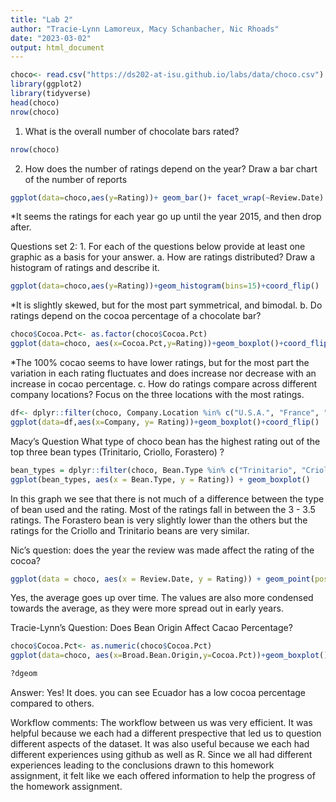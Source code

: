 ```yaml
---
title: "Lab 2"
author: "Tracie-Lynn Lamoreux, Macy Schanbacher, Nic Rhoads"
date: "2023-03-02"
output: html_document
---
```


```r
choco<- read.csv("https://ds202-at-isu.github.io/labs/data/choco.csv")
library(ggplot2)
library(tidyverse)
head(choco)
nrow(choco)
```

1. What is the overall number of chocolate bars rated?
```r
nrow(choco)
```

2. How does the number of ratings depend on the year? Draw a bar chart of the number of reports
```r
ggplot(data=choco,aes(y=Rating))+ geom_bar()+ facet_wrap(~Review.Date)
```
*It seems the ratings for each year go up until the year 2015, and then drop after.


Questions set 2:
1. For each of the questions below provide at least one graphic as a basis for your answer.
a. How are ratings distributed? Draw a histogram of ratings and describe it.

```r
ggplot(data=choco,aes(y=Rating))+geom_histogram(bins=15)+coord_flip()
```
*It is slightly skewed, but for the most part symmetrical, and bimodal.
b. Do ratings depend on the cocoa percentage of a chocolate bar?
```r
choco$Cocoa.Pct<- as.factor(choco$Cocoa.Pct)
ggplot(data=choco, aes(x=Cocoa.Pct,y=Rating))+geom_boxplot()+coord_flip()
```
*The 100% cocao seems to have lower ratings, but for the most part the variation in each rating fluctuates and does increase nor decrease with an increase in cocao percentage.
c. How do ratings compare across different company locations? Focus on the three locations with the most ratings.
```r
df<- dplyr::filter(choco, Company.Location %in% c("U.S.A.", "France", "Canada")) 
ggplot(data=df,aes(x=Company, y= Rating))+geom_boxplot()+coord_flip()
```

Macy's Question
What type of choco bean has the highest rating out of the top three bean types (Trinitario, Criollo, Forastero) ?
```r
bean_types = dplyr::filter(choco, Bean.Type %in% c("Trinitario", "Criollo", "Forastero"))
ggplot(bean_types, aes(x = Bean.Type, y = Rating)) + geom_boxplot()
```
In this graph we see that there is not much of a difference between the type of bean used and the rating. Most of the ratings fall in between the 3 - 3.5 ratings. The Forastero bean is very slightly lower than the others but the ratings for the Criollo and Trinitario beans are very similar. 

Nic's question: does the year the review was made affect the rating of the cocoa?

```r
ggplot(data = choco, aes(x = Review.Date, y = Rating)) + geom_point(position="jitter")
```

Yes, the average goes up over time. The values are also more condensed towards the average, as they were more spread out in early years.

Tracie-Lynn's Question:
Does Bean Origin Affect Cacao Percentage?
```r
choco$Cocoa.Pct<- as.numeric(choco$Cocoa.Pct)
ggplot(data=choco, aes(x=Broad.Bean.Origin,y=Cocoa.Pct))+geom_boxplot()+coord_flip()

?dgeom
```

Answer: Yes! It does. you can see Ecuador has a low cocoa percentage compared to others.

Workflow comments:
The workflow between us was very efficient. It was helpful because we each had a different prespective that led us to question different aspects of the dataset. It was also useful because we each had different experiences using github as well as R. Since we all had different experiences leading to the conclusions drawn to this homework assignment, it felt like we each offered information to help the progress of the homework assignment. 
